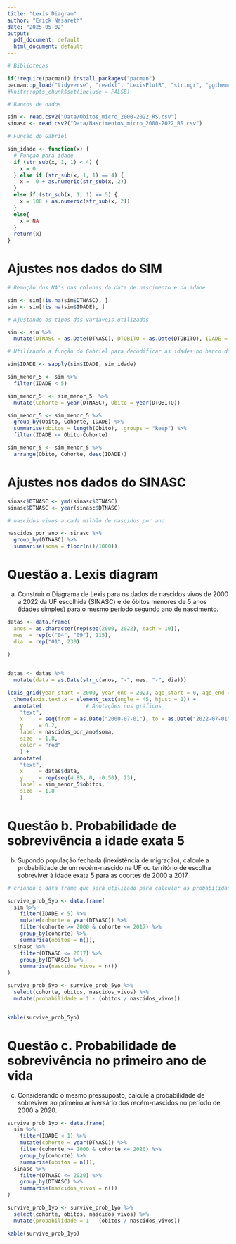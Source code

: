 ```yaml
---
title: "Lexis Diagram"
author: "Erick Nasareth"
date: "2025-05-02"
output:
  pdf_document: default
  html_document: default
---
```




```r
# Bibliotecas

if(!require(pacman)) install.packages("pacman")
pacman::p_load("tidyverse", "readxl", "LexisPlotR", "stringr", "ggthemes", "knitr", "lubridate")
#knitr::opts_chunk$set(include = FALSE)
```



```r
# Bancos de dados

sim <- read.csv2("Data/Obitos_micro_2000-2022_RS.csv")
sinasc <- read.csv2("Data/Nascimentos_micro_2000-2022_RS.csv")
```



```r
# Função do Gabriel

sim_idade <- function(x) {
  # Funçao para idade
  if (str_sub(x, 1, 1) < 4) {
    x = 0
  } else if (str_sub(x, 1, 1) == 4) {
    x =  0 + as.numeric(str_sub(x, 2))
  }
  else if (str_sub(x, 1, 1) == 5) {
    x = 100 + as.numeric(str_sub(x, 2))
  }
  else{
    x = NA
  }
  return(x)
}
```



# Ajustes nos dados do SIM

```r
# Remoção dos NA's nas colunas da data de nascimento e da idade

sim <- sim[!is.na(sim$DTNASC), ]
sim <- sim[!is.na(sim$IDADE), ]

```


```r
# Ajustando os tipos das variavéis utilizadas

sim <- sim %>%
  mutate(DTNASC = as.Date(DTNASC), DTOBITO = as.Date(DTOBITO), IDADE = as.character(IDADE))
```



```r
# Utilizando a função do Gabriel para decodificar as idades no banco do SIM

sim$IDADE <- sapply(sim$IDADE, sim_idade)
```

```r
sim_menor_5 <- sim %>%
  filter(IDADE < 5)
```

```r
sim_menor_5  <- sim_menor_5  %>%
  mutate(Cohorte = year(DTNASC), Obito = year(DTOBITO))

```


```r
sim_menor_5 <- sim_menor_5 %>%
  group_by(Obito, Cohorte, IDADE) %>%
  summarise(obitos = length(Obito), .groups = "keep") %>%
  filter(IDADE <= Obito-Cohorte)


```


```r
sim_menor_5 <- sim_menor_5 %>%
  arrange(Obito, Cohorte, desc(IDADE))

```



# Ajustes nos dados do SINASC

```r
sinasc$DTNASC <- ymd(sinasc$DTNASC)
sinasc$DTNASC <- year(sinasc$DTNASC)
```


```r
# nascidos vivos a cada milhão de nascidos por ano

nascidos_por_ano <- sinasc %>%
  group_by(DTNASC) %>%
  summarise(soma = floor(n()/1000))


```



# Questão a. Lexis diagram

a) Construir o Diagrama de Lexis para os dados de nascidos vivos de 2000 a 2022 da UF escolhida (SINASC) e de óbitos menores de 5 anos (idades simples) para o mesmo período segundo ano de nascimento.

```r
datas <- data.frame(
  anos = as.character(rep(seq(2000, 2022), each = 10)),
  mes  = rep(c("04", "09"), 115),
  dia  = rep("01", 230)
  
)


datas <- datas %>%
  mutate(data = as.Date(str_c(anos, "-", mes, "-", dia)))
```


```r
lexis_grid(year_start = 2000, year_end = 2023, age_start = 0, age_end = 5) +
  theme(axis.text.x = element_text(angle = 45, hjust = 1)) +
  annotate(              # Anotações nos gráficos
    "text",
    x     = seq(from = as.Date("2000-07-01"), to = as.Date("2022-07-01"), by = "year"),
    y     = 0.2,
    label = nascidos_por_ano$soma,
    size  = 1.8, 
    color = "red"
    ) +
  annotate(              
    "text",
    x     = datas$data,
    y     = rep(seq(4.85, 0, -0.50), 23),
    label = sim_menor_5$obitos,
    size  = 1.8
    )


```


# Questão b. Probabilidade de sobrevivência a idade exata 5

b) Supondo população fechada (inexistência de migração), calcule a probabilidade de um recém-nascido na UF ou território de escolha sobreviver à idade exata 5 para as coortes de 2000 a 2017.


```r
# criando o data frame que será utilizado para calcular as probabilidades

survive_prob_5yo <- data.frame(
  sim %>%
    filter(IDADE < 5) %>%
    mutate(cohorte = year(DTNASC)) %>%
    filter(cohorte >= 2000 & cohorte <= 2017) %>%
    group_by(cohorte) %>%
    summarise(obitos = n()),
  sinasc %>%
    filter(DTNASC <= 2017) %>%
    group_by(DTNASC) %>%
    summarise(nascidos_vivos = n())
)

survive_prob_5yo <- survive_prob_5yo %>%
  select(cohorte, obitos, nascidos_vivos) %>%
  mutate(probabilidade = 1 - (obitos / nascidos_vivos))



```


```r
kable(survive_prob_5yo)
```



# Questão c. Probabilidade de sobrevivência no primeiro ano de vida

c) Considerando o mesmo pressuposto, calcule a probabilidade de sobreviver ao primeiro aniversário dos recém-nascidos no período de 2000 a 2020.

```r
survive_prob_1yo <- data.frame(
  sim %>%
    filter(IDADE < 1) %>%
    mutate(cohorte = year(DTNASC)) %>%
    filter(cohorte >= 2000 & cohorte <= 2020) %>%
    group_by(cohorte) %>%
    summarise(obitos = n()),
  sinasc %>%
    filter(DTNASC <= 2020) %>%
    group_by(DTNASC) %>%
    summarise(nascidos_vivos = n())
)

survive_prob_1yo <- survive_prob_1yo %>%
  select(cohorte, obitos, nascidos_vivos) %>%
  mutate(probabilidade = 1 - (obitos / nascidos_vivos))
```


```r
kable(survive_prob_1yo)
```




